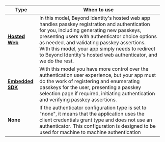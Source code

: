 | Type | When to use |
| --- | --- |
| **[Hosted Web](/docs/next/authentication#hosted-web)** | In this model, Beyond Identity's hosted web app handles passkey registration and authentication for you, including generating new passkeys, presenting users with authenticator choice options as needed, and validating passkey assertions. With this model, your app simply needs to redirect to Beyond Identity's hosted web authenticator, and we do the rest. |
| **[Embedded SDK](/docs/next/authentication#embedded-sdk)** | With this model you have more control over the authentication user experience, but your app must do the work of registering and enumerating passkeys for the user, presenting a passkey selection page if required, initiating authentication and verifying passkey assertions.  |
|  **None** | If the authenticator configuration type is set to "none", it means that the application uses the client credentials grant type and does not use an authenticator. This configuration is designed to be used for machine to machine authentication |  

